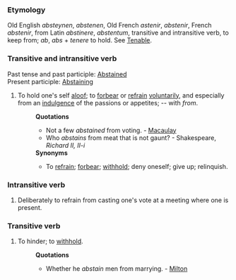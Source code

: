 ===Etymology===
Old English ''absteynen'', ''abstenen'', Old French ''astenir'', ''abstenir'', French ''abstenir'', from Latin ''abstinere'', ''abstentum'', transitive and intransitive verb, to keep from; ''ab'', ''abs'' + ''tenere'' to hold. See [[Tenable]].
===Transitive and intransitive verb===
Past tense and past participle: [[Abstained]] <br>
Present participle: [[Abstaining]]
#To hold one's self [[aloof]]; to [[forbear]] or [[refrain]] [[voluntarily]], and especially from an [[indulgence]] of the passions or appetites; -- with ''from''.
#:'''Quotations'''
#:*Not a few ''abstained'' from voting. - [[Macaulay]]
#:*Who ''abstains'' from meat that is not gaunt? - Shakespeare, ''Richard II, II-i''
#:'''Synonyms'''
#:*To [[refrain]]; [[forbear]]; [[withhold]]; deny oneself; give up; relinquish.
===Intransitive verb===
#Deliberately to refrain from casting one's vote at a meeting where one is present.
===Transitive verb===
#To hinder; to [[withhold]].
#:'''Quotations'''
#:*Whether he ''abstain'' men from marrying. - [[Milton]]